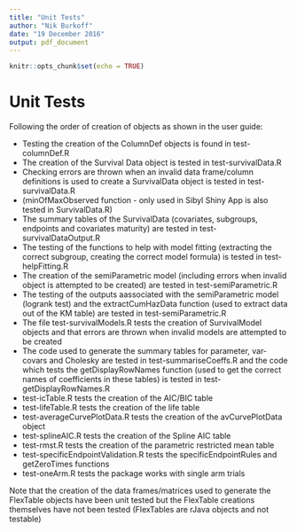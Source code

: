 ```yaml
---
title: "Unit Tests"
author: "Nik Burkoff"
date: "19 December 2016"
output: pdf_document
---
```


```r
knitr::opts_chunk$set(echo = TRUE)
```

# Unit Tests

Following the order of creation of objects as shown in the user guide:

* Testing the creation of the ColumnDef objects is found in test-columnDef.R
* The creation of the Survival Data object is tested in test-survivalData.R
* Checking errors are thrown when an invalid data frame/column definitions is used to create a SurvivalData object is tested in test-survivalData.R
* (minOfMaxObserved function - only used in Sibyl Shiny App is also tested in SurvivalData.R)
* The summary tables of the SurvivalData (covariates, subgroups, endpoints and covariates maturity) are tested in test-survivalDataOutput.R
* The testing of the functions to help with model fitting (extracting the correct subgroup, creating the correct model formula) is tested in test-helpFitting.R
* The creation of the semiParametric model (including errors when invalid object is attempted to be created) are tested in test-semiParametric.R
* The testing of the outputs aassociated with the semiParametric model (logrank test) and the extractCumHazData function (used to extract data out of the KM table) are tested in test-semiParametric.R
* The file test-survivalModels.R tests the creation of SurvivalModel objects and that errors are thrown when invalid models are attempted to be created
* The code used to generate the summary tables for parameter, var-covars and Cholesky are tested in test-summariseCoeffs.R and the code which tests the getDisplayRowNames function (used to get the correct names of coefficients in these tables) is tested in test-getDisplayRowNames.R
* test-icTable.R tests the creation of the AIC/BIC table
* test-lifeTable.R tests the creation of the life table
* test-averageCurvePlotData.R tests the creation of the avCurvePlotData object
* test-splineAIC.R tests the creation of the Spline AIC table
* test-rmst.R tests the creation of the parametric restricted mean table
* test-specificEndpointValidation.R tests the specificEndpointRules and getZeroTimes functions
* test-oneArm.R tests the package works with single arm trials

Note that the creation of the data frames/matrices used to generate the FlexTable objects have been unit tested but the FlexTable creations themselves have not been tested (FlexTables are rJava objects and not testable)

